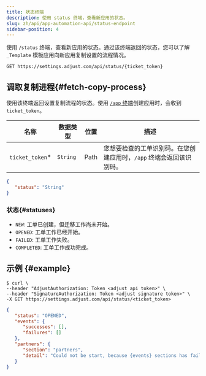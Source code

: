 ```yaml
---
title: 状态终端
description: 使用 status 终端，查看新应用的状态。
slug: zh/api/app-automation-api/status-endpoint
sidebar-position: 4
---
```


使用 `/status` 终端，查看新应用的状态。通过该终端返回的状态，您可以了解 `_Template` 模板应用向新应用复制设置的流程情况。

<CodeBlock title="终端" highlight="/status, {ticket_token}">

```http
GET https://settings.adjust.com/api/status/{ticket_token}
```

</CodeBlock>

## 调取复制进程\{\#fetch\-copy\-process\}

使用该终端返回设置复制流程的状态。使用 [`/app` 终端](/zh/api/app-automation-api/app-endpoint)创建应用时，会收到 `ticket_token`。

| 名称             | 数据类型 | 位置 | 描述                                                                |
| ---------------- | -------- | ---- | ------------------------------------------------------------------- |
| `ticket_token`\* | `String` | Path | 您想要检查的工单识别码。在您创建应用时，`/app` 终端会返回该识别码。 |

```json
{
   "status": "String"
}
```

### 状态{#statuses}

- `NEW`: 工单已创建，但迁移工作尚未开始。
- `OPENED`: 工单工作已经开始。
- `FAILED`: 工单工作失败。
- `COMPLETED`: 工单工作成功完成。

## 示例 \{\#example\}

<CodeBlock title="cURL" highlight="<ticket_token>">

```console
$ curl \
--header "AdjustAuthorization: Token <adjust api token>" \
--header "SignatureAuthorization: Token <adjust signature token>" \
-X GET https://settings.adjust.com/api/status/<ticket_token>
```

</CodeBlock>
<CodeBlock title="成功响应">

```json
{
   "status": "OPENED",
   "events": {
      "successes": [],
      "failures": []
   },
   "partners": {
      "section": "partners",
      "detail": "Could not be start, because {events} sections has failed"
   }
}
```

</CodeBlock>
